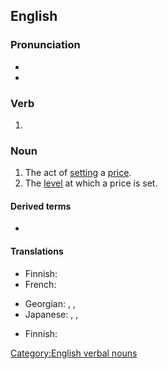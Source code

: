 ==English==

===Pronunciation===
* {{IPA|en|/ˈpɹaɪsɪŋ/}}
* {{rhymes|en|aɪsɪŋ|s=2}}

===Verb===
{{head|en|verb form}}

# {{present participle of|en|price|nocat=1}}

===Noun===
{{wikipedia}}
{{en-noun|~}}

# The act of [[setting]] a [[price]].
# The [[level]] at which a price is set.

====Derived terms====
* {{l|en|road pricing}}

====Translations====
{{trans-top|act}}
* Finnish: {{t+|fi|hinnoittelu}}
* French: {{t+|fr|pricing|m}}
{{trans-mid}}
* Georgian: {{t|ka|ფასწარმოქმნა|sc=Geor}}, {{t|ka|ფასის დადგენა|sc=Geor}}, {{t|ka|ფასის კალკულირება|sc=Geor}}
* Japanese: {{t|ja|値付け|tr=nezuke}}, {{t|ja|値決め|tr=negime}}, {{t+|ja|プライシング|tr=puraishingu}}
{{trans-bottom}}

{{trans-top|level}}
* Finnish: {{t+|fi|hinnoittelu}}
{{trans-mid}}
{{trans-bottom}}
[[Category:English verbal nouns]]